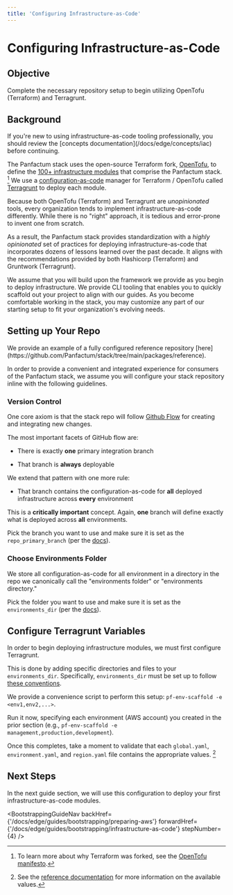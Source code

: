 ```yaml
---
title: 'Configuring Infrastructure-as-Code'
---
```




# Configuring Infrastructure-as-Code

## Objective

Complete the necessary repository setup to begin utilizing OpenTofu (Terraform) and Terragrunt.

## Background

<MarkdownAlert severity="warning">
  If you're new to using infrastructure-as-code tooling professionally, you
  should review the [concepts documentation](/docs/edge/concepts/iac) before
  continuing.
</MarkdownAlert>

The Panfactum stack uses the open-source Terraform fork, [OpenTofu](https://opentofu.org/), to define the [100+
infrastructure modules](/docs/edge/reference/infrastructure-modules/overview) that comprise the Panfactum stack. [^1] We
use a [configuration-as-code](/docs/edge/concepts/iac#configuration-as-code) manager for Terraform / OpenTofu called [Terragrunt](https://terragrunt.gruntwork.io/)
to deploy each module.

[^1]: To learn more about why Terraform was forked, see the [OpenTofu manifesto](https://opentofu.org/manifesto/).

Because both OpenTofu (Terraform) and Terragrunt are _unopinionated_ tools,
every organization tends to implement infrastructure-as-code differently. While there is no
"right" approach, it is tedious and error-prone to invent one from scratch.

As a result, the Panfactum stack provides
standardization with a _highly opinionated_ set of practices for deploying infrastructure-as-code
that incorporates dozens of lessons learned over the past decade. It aligns with the recommendations
provided by both Hashicorp (Terraform) and Gruntwork (Terragrunt).

We assume that you will build upon the framework we provide
as you begin to deploy infrastructure. We provide CLI tooling that enables you to quickly scaffold out
your project to align with our guides. As you become comfortable working in the stack,
you may customize any part of our starting setup to fit your organization's evolving needs.

## Setting up Your Repo

<MarkdownAlert severity="info">
  We provide an example of a fully configured reference repository
  [here](https://github.com/Panfactum/stack/tree/main/packages/reference).
</MarkdownAlert>

In order to provide a convenient and integrated experience for consumers of the Panfactum stack, we
assume you will configure your stack repository inline with the following guidelines.

### Version Control

One core axiom is that the stack repo will follow [Github Flow](https://githubflow.github.io/) for creating
and integrating new changes.

The most important facets of GitHub flow are:

- There is exactly **one** primary integration branch

- That branch is **always** deployable

We extend that pattern with one more rule:

- That branch contains the configuration-as-code for **all** deployed infrastructure across **every**
  environment

This is a **critically important** concept. Again, **one** branch will define exactly what is deployed across
**all** environments.

Pick the branch you want to use and make sure it is set as the `repo_primary_branch` (per the [docs](/docs/edge/reference/configuration/repo-variables)).

### Choose Environments Folder

We store all configuration-as-code for all environment in a directory in the repo we canonically call
the "environments folder" or "environments directory."

Pick the folder you want to use and make sure it is set as the `environments_dir` (per the [docs](/docs/edge/reference/configuration/repo-variables)).

## Configure Terragrunt Variables

In order to begin deploying infrastructure modules, we must first configure Terragrunt.

This is done by adding specific directories and files to your `environments_dir`. Specifically,
`environments_dir` must be set up to follow [these conventions](/docs/edge/reference/configuration/terragrunt-variables).

We provide a convenience script to perform this setup: `pf-env-scaffold -e <env1,env2,...>`.

Run it now, specifying each environment (AWS account) you created in the prior section (e.g., `pf-env-scaffold -e management,production,development`).

Once this completes, take a moment to validate that each `global.yaml`, `environment.yaml`, and `region.yaml` file
contains the appropriate values. [^2]

[^2]: See the [reference documentation](/docs/edge/reference/configuration/terragrunt-variables) for more information on the available values.

## Next Steps

In the next guide section, we will use this configuration to deploy your first infrastructure-as-code modules.

<BootstrappingGuideNav
  backHref={'/docs/edge/guides/bootstrapping/preparing-aws'}
  forwardHref={'/docs/edge/guides/bootstrapping/infrastructure-as-code'}
  stepNumber={4}
/>
